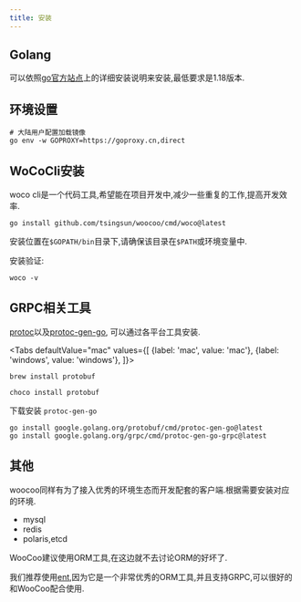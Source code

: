 ```yaml
---
title: 安装
---
```



## Golang

可以依照[go官方站点](https://golang.google.cn/doc/install)上的详细安装说明来安装,最低要求是1.18版本. 

## 环境设置

```shell
# 大陆用户配置加载镜像
go env -w GOPROXY=https://goproxy.cn,direct
```

## WoCoCli安装

woco cli是一个代码工具,希望能在项目开发中,减少一些重复的工作,提高开发效率.

```shell
go install github.com/tsingsun/woocoo/cmd/woco@latest
```

安装位置在`$GOPATH/bin`目录下,请确保该目录在`$PATH`或环境变量中.

安装验证:
```shell
woco -v
```

## GRPC相关工具

[protoc](https://github.com/protocolbuffers/protobuf)以及[protoc-gen-go](https://github.com/protocolbuffers/protobuf-go),
可以通过各平台工具安装.

<Tabs
defaultValue="mac"
values={[
{label: 'mac', value: 'mac'},
{label: 'windows', value: 'windows'},
]}>
<TabItem value="mac">

```console
brew install protobuf
```

</TabItem>
<TabItem value="windows">

```console
choco install protobuf
```

</TabItem>
</Tabs>

下载安装 `protoc-gen-go`

```console
go install google.golang.org/protobuf/cmd/protoc-gen-go@latest
go install google.golang.org/grpc/cmd/protoc-gen-go-grpc@latest
```

## 其他

woocoo同样有为了接入优秀的环境生态而开发配套的客户端.根据需要安装对应的环境.

- mysql
- redis
- polaris,etcd

WooCoo建议使用ORM工具,在这边就不去讨论ORM的好坏了.

我们推荐使用[ent](https://entgo.io/),因为它是一个非常优秀的ORM工具,并且支持GRPC,可以很好的和WooCoo配合使用.